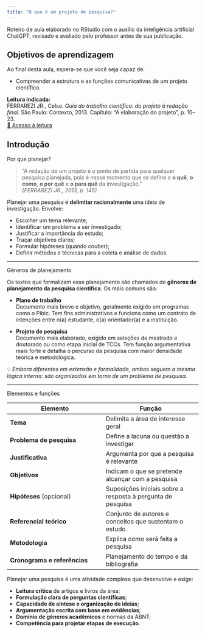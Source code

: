 ```yaml
---
title: "O que é um projeto de pesquisa?"
---
```


::: nota-secundaria
Roteiro de aula elaborado no RStudio com o auxílio da inteligência artificial ChatGPT, revisado e avaliado pelo professor antes de sua publicação.
:::

## Objetivos de aprendizagem

Ao final desta aula, espera-se que você seja capaz de:

-   Compreender a estrutura e as funções comunicativas de um projeto científico.

::: {#leitura}
**Leitura indicada:**\
FERRAREZI JR., Celso. *Guia do trabalho científico: do projeto à redação final*. São Paulo: Contexto, 2013. Capítulo: “A elaboração do projeto”, p. 10–23.\
[🔗 Acesso à leitura](https://bookshelf.vitalsource.com/books/9788572447638/epubcfi/6/16%5B%3Bvnd.vst.idref%3Dcap2.xhtml%5D)
:::

## Introdução

::: titulo-nao-numerado
Por que planejar?
:::

> “A redação de um projeto é o ponto de partida para qualquer pesquisa planejada, pois é nesse momento que se define o **o quê**, **o como**, **o por quê** e **o para quê** da investigação.”\
> *(FERRAREZI JR., 2013, p. 145)*

Planejar uma pesquisa é **delimitar racionalmente** uma ideia de investigação. Envolve:

-   Escolher um tema relevante;
-   Identificar um problema a ser investigado;
-   Justificar a importância do estudo;
-   Traçar objetivos claros;
-   Formular hipóteses (quando couber);
-   Definir métodos e técnicas para a coleta e análise de dados.

------------------------------------------------------------------------

::: titulo-nao-numerado
Gêneros de planejamento
:::

Os textos que formalizam esse planejamento são chamados de **gêneros de planejamento da pesquisa científica**. Os mais comuns são:

-   **Plano de trabalho**\
    Documento mais breve e objetivo, geralmente exigido em programas como o Pibic. Tem fins administrativos e funciona como um contrato de intenções entre o(a) estudante, o(a) orientador(a) e a instituição.

-   **Projeto de pesquisa**\
    Documento mais elaborado, exigido em seleções de mestrado e doutorado ou como etapa inicial de TCCs. Tem função argumentativa mais forte e detalha o percurso da pesquisa com maior densidade teórica e metodológica.

💡 *Embora diferentes em extensão e formalidade, ambos seguem a mesma lógica interna: são organizados em torno de um problema de pesquisa.*

------------------------------------------------------------------------

::: titulo-nao-numerado
Elementos e funções
:::

| Elemento | Função |
|----|----|
| **Tema** | Delimita a área de interesse geral |
| **Problema de pesquisa** | Define a lacuna ou questão a investigar |
| **Justificativa** | Argumenta por que a pesquisa é relevante |
| **Objetivos** | Indicam o que se pretende alcançar com a pesquisa |
| **Hipóteses** (opcional) | Suposições iniciais sobre a resposta à pergunta de pesquisa |
| **Referencial teórico** | Conjunto de autores e conceitos que sustentam o estudo |
| **Metodologia** | Explica como será feita a pesquisa |
| **Cronograma e referências** | Planejamento do tempo e da bibliografia |

::: subtitulo-nao-numerado
Planejar uma pesquisa é uma atividade complexa que desenvolve e exige:

-   **Leitura crítica** de artigos e livros da área;
-   **Formulação clara de perguntas científicas**;
-   **Capacidade de síntese e organização de ideias**;
-   **Argumentação escrita com base em evidências**;
-   **Domínio de gêneros acadêmicos** e normas da ABNT;
-   **Competência para projetar etapas de execução**.
:::
